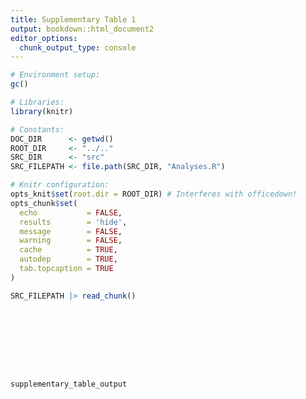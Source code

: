 ```yaml
---
title: Supplementary Table 1
output: bookdown::html_document2
editor_options:
  chunk_output_type: console
---
```


<style type="text/css">
.main-container {
  max-width:  3000px;
  margin-left:  auto;
}
</style>

```r
# Environment setup:
gc()

# Libraries:
library(knitr)

# Constants:
DOC_DIR      <- getwd()
ROOT_DIR     <- "../.."
SRC_DIR      <- "src"
SRC_FILEPATH <- file.path(SRC_DIR, "Analyses.R")

# Knitr configuration:
opts_knit$set(root.dir = ROOT_DIR) # Interferes with officedown!
opts_chunk$set(
  echo           = FALSE,
  results        = 'hide',
  message        = FALSE,
  warning        = FALSE,
  cache          = TRUE,
  autodep        = TRUE,
  tab.topcaption = TRUE
)
```

```r
SRC_FILEPATH |> read_chunk()
```

```r
```

```r
```

```r
```

```r
```

```r
```

```r
```

```r
```

```r
```

```r
supplementary_table_output
```
